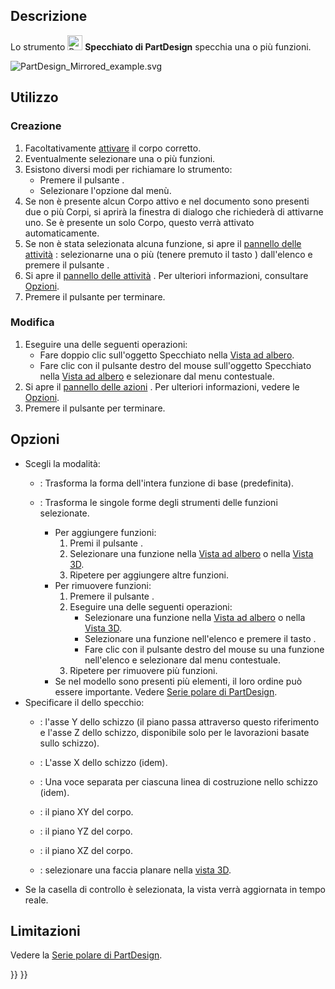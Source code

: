<languages/>

{{Docnav/it
|‎[[PartDesign_Thickness/it|Spessore]]
|[[PartDesign_LinearPattern/it|Serie rettangolare]]
|[[PartDesign_Workbench/it|PartDesign]]
|IconL=PartDesign_Thickness.svg
|IconR=PartDesign_LinearPattern.svg
|IconC=Workbench_PartDesign.svg
}}

{{GuiCommand/it
|Name=PartDesign Mirrored
|Name/it=Specchiato
|MenuLocation=Part Design → Applica un modello → Specchiato
|Workbenches=[[PartDesign_Workbench/it|PartDesign]]
|SeeAlso=[[PartDesign_MultiTransform/it|Multi trasformazione]]
}}

<span id="Description"></span>
==Descrizione==

Lo strumento [[Image:PartDesign_Mirrored.svg|24px]] '''Specchiato di PartDesign''' specchia una o più funzioni.

[[File:PartDesign Mirrored example.svg]]
{{Caption|Una funzione Scavo creata da uno schizzo contenente un cerchio (A) viene utilizzata per creare una funzione di Specchiatura. L'asse verticale dello schizzo (B) viene utilizzato per definire il piano di specularità. Il risultato (C) è mostrato a destra.}} 

<span id="Usage"></span>
== Utilizzo ==

<span id="Create"></span>
=== Creazione ===

# Facoltativamente [[PartDesign_Body/it#Stato_attivo|attivare]] il corpo corretto.
# Eventualmente selezionare una o più funzioni.
# Esistono diversi modi per richiamare lo strumento:
#* Premere il pulsante {{Button|[[Image:PartDesign_Mirrored.svg|16px]] [[PartDesign_Mirrored/it|Specchiato]]}}.
#* Selezionare l'opzione {{MenuCommand|Part Design → Applica un modello → [[Image:PartDesign_Mirrored.svg|16px]] Specchiato }} dal menù.
# Se non è presente alcun Corpo attivo e nel documento sono presenti due o più Corpi, si aprirà la finestra di dialogo {{MenuCommand|Corpo attivo richiesto}} che richiederà di attivarne uno. Se è presente un solo Corpo, questo verrà attivato automaticamente.
# Se non è stata selezionata alcuna funzione, si apre il [[Task_panel/it|pannello delle attività]] {{MenuCommand|Seleziona funzione}}: selezionarne una o più (tenere premuto il tasto {{KEY|Ctrl}}) dall'elenco e premere il pulsante {{Button|OK}}.
# Si apre il [[Task_panel/it|pannello delle attività]] {{MenuCommand|Parametri specchiati}}. Per ulteriori informazioni, consultare [[#Options|Opzioni]].
# Premere il pulsante {{Button|OK}} per terminare.

<span id="Edit"></span>
=== Modifica ===

# Eseguire una delle seguenti operazioni:
#* Fare doppio clic sull'oggetto Specchiato nella [[Tree_view/it|Vista ad albero]].
#* Fare clic con il pulsante destro del mouse sull'oggetto Specchiato nella [[Tree_view/it|Vista ad albero]] e selezionare {{MenuCommand|Modifica Specchio}} dal menu contestuale.
# Si apre il [[Task_panel/it|pannello delle azioni]] {{MenuCommand|Parametri specchiati}}. Per ulteriori informazioni, vedere le [[#Opzioni|Opzioni]].
# Premere il pulsante {{Button|OK}} per terminare.

<span id="Options"></span>
== Opzioni ==

* Scegli la modalità:
** {{MenuCommand|Transform body}}: Trasforma la forma dell'intera funzione di base (predefinita). {{Version/it|1.0}}
** {{MenuCommand|Strumento per la trasformazione delle forme}}: Trasforma le singole forme degli strumenti delle funzioni selezionate.
*** Per aggiungere funzioni:
***# Premi il pulsante {{Button|Aggiungi funzione}}.
***# Selezionare una funzione nella [[Tree_view/it|Vista ad albero]] o nella [[3D_view/it|Vista 3D]].
***# Ripetere per aggiungere altre funzioni.
*** Per rimuovere funzioni:
***# Premere il pulsante {{Button|Rimuovi funzione}}.
***# Eseguire una delle seguenti operazioni:
***#* Selezionare una funzione nella [[Tree_view/it|Vista ad albero]] o nella [[3D_view/it|Vista 3D]].
***#* Selezionare una funzione nell'elenco e premere il tasto {{KEY|Canc}}.
***#* Fare clic con il pulsante destro del mouse su una funzione nell'elenco e selezionare {{MenuCommand|Rimuovi}} dal menu contestuale.
***# Ripetere per rimuovere più funzioni.
*** Se nel modello sono presenti più elementi, il loro ordine può essere importante. Vedere [[PartDesign_PolarPattern/it#Ordine_delle_funzioni|Serie polare di PartDesign]].
* Specificare il {{MenuCommand|Piano}} dello specchio:
** {{MenuCommand|Asse verticale dello schizzo}}: l'asse Y dello schizzo (il piano passa attraverso questo riferimento e l'asse Z dello schizzo, disponibile solo per le lavorazioni basate sullo schizzo).
** {{MenuCommand|Asse orizzontale dello schizzo}}: L'asse X dello schizzo (idem).
** {{MenuCommand|Linea di costruzione #}}: Una voce separata per ciascuna linea di costruzione nello schizzo (idem).
** {{MenuCommand|Piano di base XY}}: il piano XY del corpo.
** {{MenuCommand|Piano di base YZ}}: il piano YZ del corpo.
** {{MenuCommand|Piano di base XZ}}: il piano XZ del corpo.
** {{MenuCommand|Seleziona riferimento...}}: selezionare una faccia planare nella [[vista_3D/it|vista 3D]].
* Se la casella di controllo {{MenuCommand|Aggiorna la vista}} è selezionata, la vista verrà aggiornata in tempo reale.

<span id="Limitations"></span>
==Limitazioni==

Vedere la [[PartDesign_PolarPattern/it#Limitazioni|Serie polare di PartDesign]].


{{Docnav/it
|‎[[PartDesign_Thickness/it|Spessore]]
|[[PartDesign_LinearPattern/it|Serie rettangolare]]
|[[PartDesign_Workbench/it|PartDesign]]
|IconL=PartDesign_Thickness.svg
|IconR=PartDesign_LinearPattern.svg
|IconC=Workbench_PartDesign.svg
}}

{{PartDesign Tools navi{{#translation:}}}}
{{Userdocnavi{{#translation:}}}}
